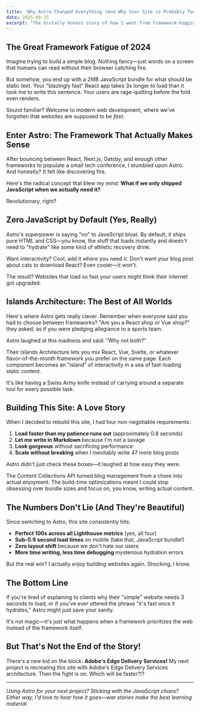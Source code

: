 ```yaml
---
title: 'Why Astro Changed Everything (And Why Your Site is Probably Too Slow)'
date: 2025-08-15
excerpt: "The brutally honest story of how I went from framework-hopping chaos to building lightning-fast sites that actually make visitors happy. Spoiler: it involves zero JavaScript by default and a lot less suffering."
---
```


## The Great Framework Fatigue of 2024

Imagine trying to build a simple blog. Nothing fancy—just words on a screen that humans can read without their browser catching fire. 

But somehow, you end up with a 2MB JavaScript bundle for what should be static text. Your "blazingly fast" React app takes 3x longer to load than it took me to write this sentence. Your users are rage-quitting before the fold even renders.

Sound familiar? Welcome to modern web development, where we've forgotten that websites are supposed to be *fast*.

## Enter Astro: The Framework That Actually Makes Sense

After bouncing between React, Next.js, Gatsby, and enough other frameworks to populate a small tech conference, I stumbled upon Astro. And honestly? It felt like discovering fire.

Here's the radical concept that blew my mind: **What if we only shipped JavaScript when we actually need it?**

Revolutionary, right?

## Zero JavaScript by Default (Yes, Really)

Astro's superpower is saying "no" to JavaScript bloat. By default, it ships pure HTML and CSS—you know, the stuff that loads instantly and doesn't need to "hydrate" like some kind of athletic recovery drink.

Want interactivity? Cool, add it where you need it. Don't want your blog post about cats to download React? Even cooler—it won't.

The result? Websites that load so fast your users might think their internet got upgraded.

## Islands Architecture: The Best of All Worlds

Here's where Astro gets really clever. Remember when everyone said you had to choose between frameworks? "Are you a React shop or Vue shop?" they asked, as if you were pledging allegiance to a sports team.

Astro laughed at this madness and said: "Why not both?"

Their Islands Architecture lets you mix React, Vue, Svelte, or whatever flavor-of-the-month framework you prefer on the same page. Each component becomes an "island" of interactivity in a sea of fast-loading static content.

It's like having a Swiss Army knife instead of carrying around a separate tool for every possible task.

## Building This Site: A Love Story

When I decided to rebuild this site, I had four non-negotiable requirements:

1. **Load faster than my patience runs out** (approximately 0.8 seconds)
2. **Let me write in Markdown** because I'm not a savage
3. **Look gorgeous** without sacrificing performance  
4. **Scale without breaking** when I inevitably write 47 more blog posts

Astro didn't just check these boxes—it laughed at how easy they were.

The Content Collections API turned blog management from a chore into actual enjoyment. The build-time optimizations meant I could stop obsessing over bundle sizes and focus on, you know, writing actual content.

## The Numbers Don't Lie (And They're Beautiful)

Since switching to Astro, this site consistently hits:

- **Perfect 100s across all Lighthouse metrics** (yes, all four)
- **Sub-0.9 second load times** on mobile (take that, JavaScript bundle!)
- **Zero layout shift** because we don't hate our users
- **More time writing, less time debugging** mysterious hydration errors

But the real win? I actually *enjoy* building websites again. Shocking, I know.

## The Bottom Line

If you're tired of explaining to clients why their "simple" website needs 3 seconds to load, or if you've ever uttered the phrase "it's fast once it hydrates," Astro might just save your sanity.

<span className="text-yellow">
It's not magic—it's just what happens when a framework prioritizes the web instead of the framework itself.
</span>

## But That's Not the End of the Story!

There's a new kid on the block: **Adobe's Edge Delivery Services!** My next project is recreating this site with Adobe's Edge Delivery Services architecture. Then the fight is on. Which will be faster?!?

---

*Using Astro for your next project? Sticking with the JavaScript chaos? Either way, I'd love to hear how it goes—war stories make the best learning material.*
